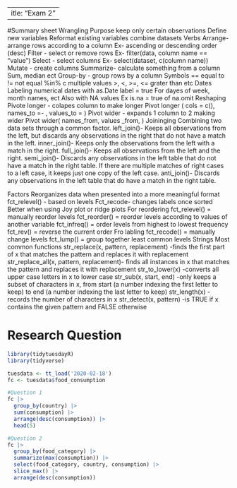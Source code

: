  ---
title: "Exam 2"
---

#Summary sheet
Wrangling
Purpose
keep only certain observations
Define new variables
Reformat existing variables
combine datasets
Verbs
Arrange- arrange rows according to a column
Ex- ascending or descending order (desc)
Filter - select or remove rows
Ex- filter(data, column name == “value”)
Select - select columns 
Ex- select(dataset, c(column name))
Mutate - create columns
Summarize- calculate something from a column
Sum, median ect
Group-by - group rows by a column
Symbols
==    equal to
!= not equal
%in% c   multiple values
>, <, >=, <= grater than etc
Dates
Labeling numerical dates with as.Date label = true
For dayes of week, month names, ect
Also with NA values
Ex is.na = true of na.omit
Reshaping
Pivote longer - colapes column to make longer
Pivot longer ( cols = c(), names_to =- , values_to = )
Pivot wider - expands 1 column to 2 making wider
Pivot wider( names_from,     values _from,     )
Joininging
Combining two data sets through a common factor.
left_join()- Keeps all observations from the left, but discards any observations in the right that do not have a match in the left.
inner_join()- Keeps only the observations from the left with a match in the right.
full_join()- Keeps all observations from the left and the right.
semi_join()- Discards any observations in the left table that do not have a match in the right table. If there are multiple matches of right cases to a left case, it keeps just one copy of the left case.
anti_join()- Discards any observations in the left table that do have a match in the right table.


Factors
Reorganizes data when presented into a more meaningful format
fct_relevel() - based on levels
Fct_recode- changes labels once sorted
Better when using Joy plot or ridge plots
For reordering
fct_relevel() = manually reorder levels
fct_reorder() = reorder levels according to values of another variable
fct_infreq() = order levels from highest to lowest frequency
fct_rev() = reverse the current order
Fro labling
fct_recode() = manually change levels
fct_lump() = group together least common levels
Strings
Most common functions
str_replace(x, pattern, replacement) -finds the first part of x that matches the pattern and replaces it with replacement
str_replace_all(x, pattern, replacement)- finds all instances in x that matches the pattern and replaces it with replacement
str_to_lower(x) -converts all upper case letters in x to lower case
str_sub(x, start, end) -only keeps a subset of characters in x, from start (a number indexing the first letter to keep) to end (a number indexing the last letter to keep)
str_length(x) -records the number of characters in x
str_detect(x, pattern) -is TRUE if x contains the given pattern and FALSE otherwise

# Research Question

```r
library(tidytuesdayR)
library(tidyverse)

tuesdata <- tt_load('2020-02-18')
fc <- tuesdata$food_consumption
```

```r
#Question 1
fc |>
  group_by(country) |>
  sum(consumption) |>
  arrange(desc(consumption)) |>
  head(5)
```

```r
#Question 2
fc |>
  group_by(food_category) |>
  summarize(max(consumption)) |>
  select(food_category, country, consumption) |>
  slice_max() |>
  arrange(desc(consumption)) 
```


